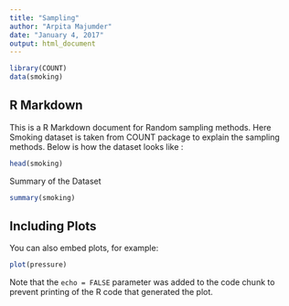 ---
title: "Sampling"
author: "Arpita Majumder"
date: "January 4, 2017"
output: html_document
---

```{r setup, include=FALSE}
library(COUNT)
data(smoking)
```

## R Markdown

This is a R Markdown document for Random sampling methods.
Here Smoking dataset is taken from COUNT package to explain the sampling methods. 
Below is how the dataset looks like :

```{r,include=True}
head(smoking)
```

Summary of the Dataset 

```{r,include=True}
summary(smoking)
```

## Including Plots

You can also embed plots, for example:

```{r pressure, echo=FALSE}
plot(pressure)
```

Note that the `echo = FALSE` parameter was added to the code chunk to prevent printing of the R code that generated the plot.
